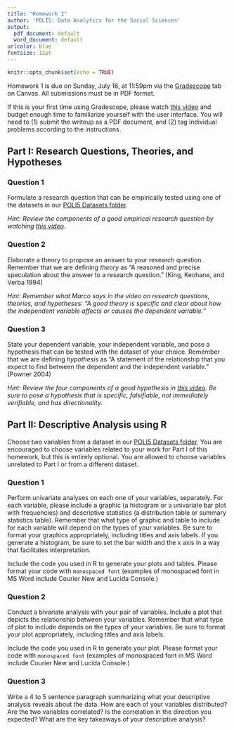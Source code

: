 ```yaml
---
title: "Homework 1"
author: 'POLI5: Data Analytics for the Social Sciences'
output:
  pdf_document: default
  word_document: default
urlcolor: blue
fontsize: 12pt
---
```


```r
knitr::opts_chunk$set(echo = TRUE)
```

Homework 1 is due on Sunday, July 16, at 11:59pm via the [Gradescope](https://canvas.ucsd.edu/courses/48003/external_tools/80) tab on Canvas. All submissions must be in PDF format.

If this is your first time using Gradescope, please watch [this video](https://www.youtube.com/watch?v=nksyA0s-Geo) and budget enough time to familiarize yourself with the user interface. You will need to (1) submit the writeup as a PDF document, and (2) tag individual problems according to the instructions.

## Part I: Research Questions, Theories, and Hypotheses

### Question 1

Formulate a research question that can be empirically tested using one of the datasets in our [POLI5 Datasets folder](https://ucsdcloud-my.sharepoint.com/:f:/g/personal/lfalabel_ucsd_edu/EiK1-_1eGiNNsQNbpNAYZ_sBwVEJV4LQ2s1XOOIvkTwOLA?e=NTudt8).

*Hint: Review the components of a good empirical research question by watching [this video](https://canvas.ucsd.edu/courses/48003/pages/watch-research-questions-theories-and-hypotheses-marco-alcocer?module_item_id=1865631).*

### Question 2

Elaborate a theory to propose an answer to your research question. Remember that we are defining *theory* as "A reasoned and precise speculation about the answer to a research question." (King, Keohane, and Verba 1994)

*Hint: Remember what Marco says in the video on research questions, theories, and hypotheses: "A good theory is specific and clear about how the independent variable affects or causes the dependent variable."*

### Question 3

State your dependent variable, your independent variable, and pose a hypothesis that can be tested with the dataset of your choice. Remember that we are defining *hypothesis* as "A statement of the relationship that you expect to find between the dependent and the independent variable." (Powner 2004)

*Hint: Review the four components of a good hypothesis in [this video](https://canvas.ucsd.edu/courses/48003/pages/watch-research-questions-theories-and-hypotheses-marco-alcocer?module_item_id=1865631). Be sure to pose a hypothesis that is specific, falsifiable, not immediately verifiable, and has directionality.*

## Part II: Descriptive Analysis using R

Choose two variables from a dataset in our [POLI5 Datasets folder](https://ucsdcloud-my.sharepoint.com/:f:/g/personal/lfalabel_ucsd_edu/EiK1-_1eGiNNsQNbpNAYZ_sBwVEJV4LQ2s1XOOIvkTwOLA?e=NTudt8). You are encouraged to choose variables related to your work for Part I of this homework, but this is entirely optional. You are allowed to choose variables unrelated to Part I or from a different dataset.

### Question 1

Perform univariate analyses on each one of your variables, separately. For each variable, please include a graphic (a histogram or a univariate bar plot with frequencies) and descriptive statistics (a distribution table or summary statistics table). Remember that what type of graphic and table to include for each variable will depend on the types of your variables. Be sure to format your graphics appropriately, including titles and axis labels. If you generate a histogram, be sure to set the bar width and the x axis in a way that facilitates interpretation.

Include the code you used in R to generate your plots and tables. Please format your code with ``monospaced font`` (examples of monospaced font in MS Word include Courier New and Lucida Console.)

### Question 2

Conduct a bivariate analysis with your pair of variables. Include a plot that depicts the relationship between your variables. Remember that what type of plot to include depends on the types of your variables. Be sure to format your plot appropriately, including titles and axis labels.

Include the code you used in R to generate your plot. Please format your code with ``monospaced font`` (examples of monospaced font in MS Word include Courier New and Lucida Console.)

### Question 3

Write a 4 to 5 sentence paragraph summarizing what your descriptive analysis reveals about the data. How are each of your variables distributed? Are the two variables correlated? Is the correlation in the direction you expected? What are the key takeaways of your descriptive analysis?